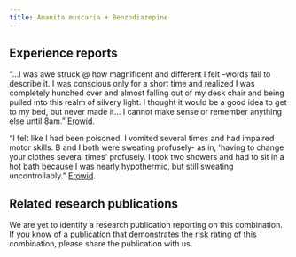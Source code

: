 ---
title: Amanita muscaria + Benzodiazepine
---
## Experience reports

“…I was awe struck @ how magnificent and different I felt –words fail to describe it. I was conscious only for a short time and realized I was completely hunched over and almost falling out of my desk chair and being pulled into this realm of silvery light. I thought it would be a good idea to get to my bed, but never made it… I cannot make sense or remember anything else until 8am.” [Erowid](https://erowid.org/experiences/exp.php?ID=69989).

“I felt like I had been poisoned. I vomited several times and had impaired motor skills. B and I both were sweating profusely- as in, 'having to change your clothes several times' profusely. I took two showers and had to sit in a hot bath because I was nearly hypothermic, but still sweating uncontrollably.” [Erowid](https://erowid.org/experiences/exp.php?ID=76775).

## Related research publications

We are yet to identify a research publication reporting on this combination. If you know of a publication that demonstrates the risk rating of this combination, please share the publication with us.

